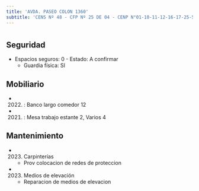 ```yaml
---
title: 'AVDA. PASEO COLON 1360'
subtitle: 'CENS Nº 48 - CFP Nº 25 DE 04 - CENP N°01-10-11-12-16-17-25-51 - PI ISAURO ARANCIBIA - CENOF CENTRO ISAURO ARANCIBIA'
---
```


#


## Seguridad

*  Espacios seguros: 0 - Estado: A confirmar 
    + Guardia física: SI





## Mobiliario

*  (2022) : Banco largo comedor 12 

*  (2021) : Mesa trabajo estante 2, Varios 4 





## Mantenimiento

*  (2023) Carpinterías 
    + Prov colocacion de redes de proteccion

*  (2023) Medios de elevación 
    + Reparacion de medios de elevacion



